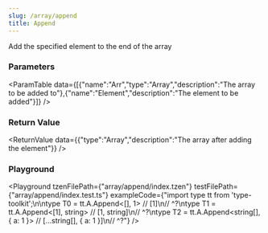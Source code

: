 ```yaml
---
slug: /array/append
title: Append
---
```



Add the specified element to the end of the array

### Parameters
<ParamTable data={[{"name":"Arr","type":"Array<any>","description":"The array to be added to"},{"name":"Element","description":"The element to be added"}]} />

### Return Value
<ReturnValue data={{"type":"Array<any>","description":"The array after adding the element"}} />

### Playground

<Playground tzenFilePath={"array/append/index.tzen"} testFilePath={"array/append/index.test.ts"} exampleCode={"import type tt from 'type-toolkit';\n\ntype T0 = tt.A.Append<[], 1> // [1]\n//    ^?\ntype T1 = tt.A.Append<[1], string> // [1, string]\n//    ^?\ntype T2 = tt.A.Append<string[], { a: 1 }> // [...string[], { a: 1 }]\n//    ^?"} />

